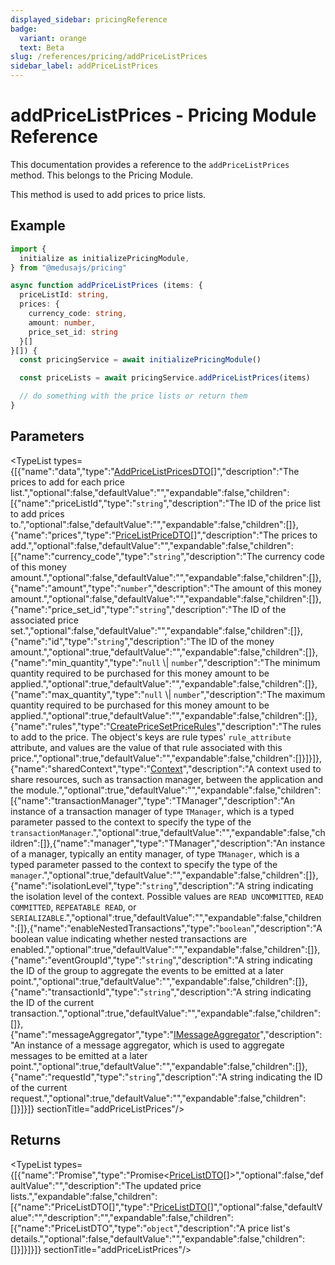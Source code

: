 ```yaml
---
displayed_sidebar: pricingReference
badge:
  variant: orange
  text: Beta
slug: /references/pricing/addPriceListPrices
sidebar_label: addPriceListPrices
---
```



# addPriceListPrices - Pricing Module Reference

This documentation provides a reference to the `addPriceListPrices` method. This belongs to the Pricing Module.

This method is used to add prices to price lists.

## Example

```ts
import {
  initialize as initializePricingModule,
} from "@medusajs/pricing"

async function addPriceListPrices (items: {
  priceListId: string,
  prices: {
    currency_code: string,
    amount: number,
    price_set_id: string
  }[]
}[]) {
  const pricingService = await initializePricingModule()

  const priceLists = await pricingService.addPriceListPrices(items)

  // do something with the price lists or return them
}
```

## Parameters

<TypeList types={[{"name":"data","type":"[AddPriceListPricesDTO](../../interfaces/pricing.AddPriceListPricesDTO.mdx)[]","description":"The prices to add for each price list.","optional":false,"defaultValue":"","expandable":false,"children":[{"name":"priceListId","type":"`string`","description":"The ID of the price list to add prices to.","optional":false,"defaultValue":"","expandable":false,"children":[]},{"name":"prices","type":"[PriceListPriceDTO](../../interfaces/pricing.PriceListPriceDTO.mdx)[]","description":"The prices to add.","optional":false,"defaultValue":"","expandable":false,"children":[{"name":"currency_code","type":"`string`","description":"The currency code of this money amount.","optional":false,"defaultValue":"","expandable":false,"children":[]},{"name":"amount","type":"`number`","description":"The amount of this money amount.","optional":false,"defaultValue":"","expandable":false,"children":[]},{"name":"price_set_id","type":"`string`","description":"The ID of the associated price set.","optional":false,"defaultValue":"","expandable":false,"children":[]},{"name":"id","type":"`string`","description":"The ID of the money amount.","optional":true,"defaultValue":"","expandable":false,"children":[]},{"name":"min_quantity","type":"`null` \\| `number`","description":"The minimum quantity required to be purchased for this money amount to be applied.","optional":true,"defaultValue":"","expandable":false,"children":[]},{"name":"max_quantity","type":"`null` \\| `number`","description":"The maximum quantity required to be purchased for this money amount to be applied.","optional":true,"defaultValue":"","expandable":false,"children":[]},{"name":"rules","type":"[CreatePriceSetPriceRules](../../interfaces/pricing.CreatePriceSetPriceRules.mdx)","description":"The rules to add to the price. The object's keys are rule types' `rule_attribute` attribute, and values are the value of that rule associated with this price.","optional":true,"defaultValue":"","expandable":false,"children":[]}]}]},{"name":"sharedContext","type":"[Context](../../interfaces/pricing.Context.mdx)","description":"A context used to share resources, such as transaction manager, between the application and the module.","optional":true,"defaultValue":"","expandable":false,"children":[{"name":"transactionManager","type":"TManager","description":"An instance of a transaction manager of type `TManager`, which is a typed parameter passed to the context to specify the type of the `transactionManager`.","optional":true,"defaultValue":"","expandable":false,"children":[]},{"name":"manager","type":"TManager","description":"An instance of a manager, typically an entity manager, of type `TManager`, which is a typed parameter passed to the context to specify the type of the `manager`.","optional":true,"defaultValue":"","expandable":false,"children":[]},{"name":"isolationLevel","type":"`string`","description":"A string indicating the isolation level of the context. Possible values are `READ UNCOMMITTED`, `READ COMMITTED`, `REPEATABLE READ`, or `SERIALIZABLE`.","optional":true,"defaultValue":"","expandable":false,"children":[]},{"name":"enableNestedTransactions","type":"`boolean`","description":"A boolean value indicating whether nested transactions are enabled.","optional":true,"defaultValue":"","expandable":false,"children":[]},{"name":"eventGroupId","type":"`string`","description":"A string indicating the ID of the group to aggregate the events to be emitted at a later point.","optional":true,"defaultValue":"","expandable":false,"children":[]},{"name":"transactionId","type":"`string`","description":"A string indicating the ID of the current transaction.","optional":true,"defaultValue":"","expandable":false,"children":[]},{"name":"messageAggregator","type":"[IMessageAggregator](../../interfaces/pricing.IMessageAggregator.mdx)","description":"An instance of a message aggregator, which is used to aggregate messages to be emitted at a later point.","optional":true,"defaultValue":"","expandable":false,"children":[]},{"name":"requestId","type":"`string`","description":"A string indicating the ID of the current request.","optional":true,"defaultValue":"","expandable":false,"children":[]}]}]}  sectionTitle="addPriceListPrices"/>

## Returns

<TypeList types={[{"name":"Promise","type":"Promise&#60;[PriceListDTO](../../interfaces/pricing.PriceListDTO.mdx)[]&#62;","optional":false,"defaultValue":"","description":"The updated price lists.","expandable":false,"children":[{"name":"PriceListDTO[]","type":"[PriceListDTO](../../interfaces/pricing.PriceListDTO.mdx)[]","optional":false,"defaultValue":"","description":"","expandable":false,"children":[{"name":"PriceListDTO","type":"`object`","description":"A price list's details.","optional":false,"defaultValue":"","expandable":false,"children":[]}]}]}]}  sectionTitle="addPriceListPrices"/>
